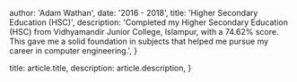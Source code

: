 
  author: 'Adam Wathan',
  date: '2016 - 2018',
  title: 'Higher Secondary Education (HSC)',
  description:
    'Completed my Higher Secondary Education (HSC) from Vidhyamandir Junior College, Islampur, with a 74.62% score. This gave me a solid foundation in subjects that helped me pursue my career in computer engineering.',
}

  title: article.title,
  description: article.description,
}
